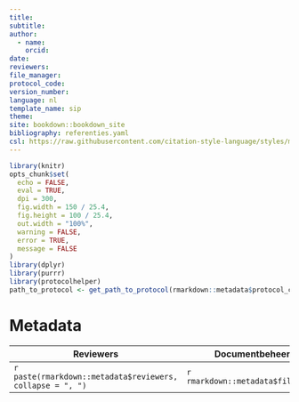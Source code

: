 ```yaml
---
title:
subtitle:
author:
  - name:
    orcid:
date:
reviewers:
file_manager:
protocol_code:
version_number:
language: nl
template_name: sip
theme:
site: bookdown::bookdown_site
bibliography: referenties.yaml
csl: https://raw.githubusercontent.com/citation-style-language/styles/master/research-institute-for-nature-and-forest.csl
---
```


```{=html}
<!--
Instructies bij opmaak van het protocol:

Hieronder vind je de verschillende onderdelen van een protocol.
In de bijhorende losse `Rmd` bestanden vind je een beschrijving wat er bij elk onderdeel vermeld moet worden.
Het is in die bestanden dat je moet editeren.
Niet alle onderdelen zijn altijd van toepassing.
Laat in die gevallen de titels staan en vermeld expliciet "niet van toepassing".
-->
```
```r
library(knitr)
opts_chunk$set(
  echo = FALSE,
  eval = TRUE,
  dpi = 300,
  fig.width = 150 / 25.4,
  fig.height = 100 / 25.4,
  out.width = "100%",
  warning = FALSE,
  error = TRUE,
  message = FALSE
)
library(dplyr)
library(purrr)
library(protocolhelper)
path_to_protocol <- get_path_to_protocol(rmarkdown::metadata$protocol_code)
```

# Metadata {.unnumbered}

| Reviewers                                                 | Documentbeheerder                    | Protocol code                         | Versienummer                           | Taal                             | Thema                         |
|-----------------------------------------------------------|--------------------------------------|---------------------------------------|----------------------------------------|----------------------------------|-------------------------------|
| `r paste(rmarkdown::metadata$reviewers, collapse = ", ")` | `r rmarkdown::metadata$file_manager` | `r rmarkdown::metadata$protocol_code` | `r rmarkdown::metadata$version_number` | `r rmarkdown::metadata$language` | `r rmarkdown::metadata$theme` |
